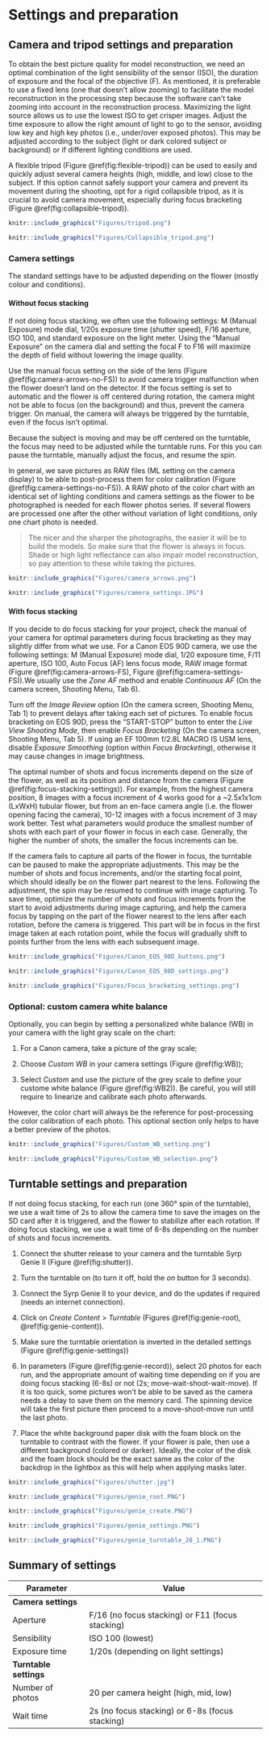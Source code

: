 # Settings and preparation


## Camera and tripod settings and preparation

To obtain the best picture quality for model reconstruction, we need an optimal combination of the light sensibility of the sensor (ISO), the duration of exposure and the focal of the objective (F). As mentioned, it is preferable to use a fixed lens (one that doesn't allow zooming) to facilitate the model reconstruction in the processing step because the software can't take zooming into account in the reconstruction process. Maximizing the light source allows us to use the lowest ISO to get crisper images. Adjust the time exposure to allow the right amount of light to go to the sensor, avoiding low key and high key photos (i.e., under/over exposed photos). This may be adjusted according to the subject (light or dark colored subject or background) or if different lighting conditions are used.

A flexible tripod (Figure \@ref(fig:flexible-tripod)) can be used to easily and quickly adjust several camera heights (high, middle, and low) close to the subject. If this option cannot safely support your camera and prevent its movement during the shooting, opt for a rigid collapsible tripod, as it is crucial to avoid camera movement, especially during focus bracketing (Figure \@ref(fig:collapsible-tripod)). 

```r
knitr::include_graphics("Figures/tripod.png")
```

```r
knitr::include_graphics("Figures/Collapsible_tripod.png")
```

### Camera settings

The standard settings have to be adjusted depending on the flower (mostly colour and conditions). 


#### Without focus stacking

If not doing focus stacking, we often use the following settings: M (Manual Exposure) mode dial,
1/20s exposure time (shutter speed), F/16 aperture, ISO 100, and standard
exposure on the light meter. Using the "Manual Exposure" on the camera dial and 
setting the focal F to F16 will maximize the depth of field without lowering the image quality. 

Use the manual focus setting on the side of the lens (Figure \@ref(fig:camera-arrows-no-FS)) to avoid camera trigger malfunction when the flower doesn't land on the detector. If the focus setting is set to automatic and the flower is off centered during rotation, the camera might not be able to focus (on the background) and thus, prevent the camera trigger. On manual, the camera will always be triggered by the turntable, even if the focus isn't optimal. 

Because the subject is moving and may be off centered on the turntable, the focus may need to be adjusted while the turntable runs. For this you can pause the turntable, manually adjust the focus, and resume the spin.

In general, we save pictures as RAW files (ML setting on the camera display) to be able to post-process them
for color calibration (Figure \@ref(fig:camera-settings-no-FS)). A RAW photo of the color chart with an identical set of lighting conditions and camera settings as the flower to be photographed is needed for each flower photos series. If several flowers are processed one after the other without variation of light conditions, only one chart photo is needed.

>The nicer and the sharper the photographs, the easier it will be to
build the models. So make sure that the flower is always in focus. Shade
or high light reflectance can also impair model reconstruction, so pay
attention to these while taking the pictures.

```r
knitr::include_graphics("Figures/camera_arrows.png")
```

```r
knitr::include_graphics("Figures/camera_settings.JPG")
```


#### With focus stacking

If you decide to do focus stacking for your project, check the manual of your camera for optimal parameters during focus bracketing as they may slightly differ from what we use. For a Canon EOS 90D camera, we use the following settings: M (Manual Exposure) mode dial, 1/20 exposure time, F/11 aperture, ISO 100, Auto Focus (AF) lens focus mode, RAW image format (Figure \@ref(fig:camera-arrows-FS), Figure \@ref(fig:camera-settings-FS)).We usually use the *Zone AF* method and enable *Continuous AF* (On the camera screen, Shooting Menu, Tab 6). 

Turn off the *Image Review* option (On the camera screen, Shooting Menu, Tab 1) to prevent delays after taking each set of pictures. To enable focus bracketing on EOS 90D, press the "START-STOP" button to enter the *Live View Shooting Mode*, then enable *Focus Bracketing* (On the camera screen, Shooting Menu, Tab 5). If using an EF 100mm f/2.8L MACRO IS USM lens, disable *Exposure Smoothing* (option within *Focus Bracketing*), otherwise it may cause changes in image brightness. 

The optimal number of shots and focus increments depend on the size of the flower, as well as its position and distance from the camera (Figure \@ref(fig:focus-stacking-settings)). For example, from the highest camera position, 8 images with a focus increment of 4 works good for a ~2.5x1x1cm (LxWxH) tubular flower, but from an en-face camera angle (i.e. the flower opening facing the camera), 10-12 images with a focus increment of 3 may work better. Test what parameters would produce the smallest number of shots with each part of your flower in focus in each case. Generally, the higher the number of shots, the smaller the focus increments can be.

If the camera fails to capture all parts of the flower in focus, the turntable can be paused to make the appropriate adjustments. This may be the number of shots and focus increments, and/or the starting focal point, which should ideally be on the flower part nearest to the lens. Following the adjustment, the spin may be resumed to continue with image capturing. To save time, optimize the number of shots and focus increments from the start to avoid adjustments during image capturing, and help the camera focus by tapping on the part of the flower nearest to the lens after each rotation, before the camera is triggered. This part will be in focus in the first image taken at each rotation point, while the focus will gradually shift to points further from the lens with each subsequent image.

```r
knitr::include_graphics("Figures/Canon_EOS_90D_buttons.png")
```

```r
knitr::include_graphics("Figures/Canon_EOS_90D_settings.png")
```

```r
knitr::include_graphics("Figures/Focus_bracketing_settings.png")
```

### Optional: custom camera white balance

Optionally, you can begin by setting a personalized white balance (WB) in
your camera with the light gray scale on the chart:

1.  For a Canon camera, take a picture of the gray scale;

2.  Choose *Custom WB* in your camera settings (Figure \@ref(fig:WB));

3.  Select *Custom* and use the picture of the grey scale to define your custome white balance (Figure \@ref(fig:WB2)). Be careful, you will still require to linearize and calibrate each photo afterwards.

However, the color chart will always be the reference for
post-processing the color calibration of each photo. This optional
section only helps to have a better preview of the photos.

```r
knitr::include_graphics("Figures/Custom_WB_setting.png")
```

```r
knitr::include_graphics("Figures/Custom_WB_selection.png")
```


## Turntable settings and preparation

If not doing focus stacking, for each run (one 360° spin of the turntable), we use a wait time of 2s
to allow the camera time to save the images on the SD card after it is triggered, and the flower to stabilize after each rotation. If doing focus stacking, we use a wait time of 6-8s depending on the number of shots and focus increments.

1.  Connect the shutter release to your camera and the turntable Syrp
    Genie II (Figure \@ref(fig:shutter)).

2.  Turn the turntable on (to turn it off, hold the *on* button for 3
    seconds).

3.  Connect the Syrp Genie II to your device, and do the updates if
    required (needs an internet connection).

4.  Click on *Create Content* \> *Turntable* (Figures
    \@ref(fig:genie-root), \@ref(fig:genie-content)).
    
5.  Make sure the turntable orientation is inverted in the detailed settings
    (Figure \@ref(fig:genie-settings))

5.  In parameters (Figure \@ref(fig:genie-record)), select 20 photos for 
    each run, and the appropriate amount of waiting time depending on if you are doing focus stacking (6-8s) 
    or not (2s; move-wait-shoot-wait-move). If it is too quick, some
    pictures won't be able to be saved as the camera needs a delay to
    save them on the memory card. The spinning device will take the
    first picture then proceed to a move-shoot-move run until the last
    photo.

6.  Place the white background paper disk with the foam block on the turntable to contrast with
    the flower. If your flower is pale, then use a different background
    (colored or darker). Ideally, the color of the disk and the foam block should be the
    exact same as the color of the backdrop in the lightbox as this will help
    when applying masks later.

```r
knitr::include_graphics("Figures/shutter.jpg")
```

```r
knitr::include_graphics("Figures/genie_root.PNG")
```

```r
knitr::include_graphics("Figures/genie_create.PNG")
```

```r
knitr::include_graphics("Figures/genie_settings.PNG")
```

```r
knitr::include_graphics("Figures/genie_turntable_20_1.PNG")
```


## Summary of settings

| **Parameter** | **Value** |
|---|---|
| **Camera settings** |  |
| Aperture | F/16 (no focus stacking) or F11 (focus stacking) |
| Sensibility | ISO 100 (lowest) |
| Exposure time | 1/20s (depending on light settings) |
| **Turntable settings** |  |
| Number of photos | 20 per camera height (high, mid, low) |
| Wait time | 2s (no focus stacking) or 6-8s (focus stacking) |



